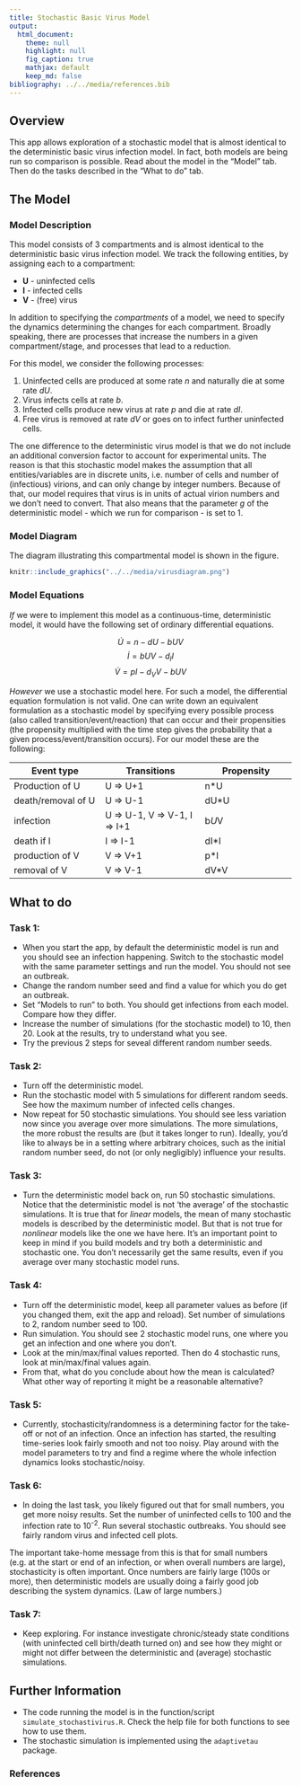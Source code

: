 ```yaml
---
title: Stochastic Basic Virus Model
output:
  html_document:
    theme: null
    highlight: null
    fig_caption: true
    mathjax: default 
    keep_md: false
bibliography: ../../media/references.bib
---
```


## Overview {#shinytab1}
This app allows exploration of a stochastic model that is almost identical to the deterministic basic virus infection model. In fact, both models are being run so comparison is possible. Read about the model in the "Model" tab. Then do the tasks described in the "What to do" tab.


## The Model {#shinytab2}

### Model Description
This model consists of 3 compartments and is almost identical to the deterministic basic virus infection model. We track the following entities, by assigning each to a compartment:

* **U** - uninfected cells 
* **I** - infected cells
* **V** - (free) virus


In addition to specifying the *compartments* of a model, we need to specify the dynamics determining the changes for each compartment. Broadly speaking, there are processes that increase the numbers in a given compartment/stage, and processes that lead to a reduction. 

For this model, we consider the following processes: 

1. Uninfected cells are produced at some rate _n_ and naturally die at some rate _dU_.
2. Virus infects cells at rate _b_.
3. Infected cells produce new virus at rate _p_ and die at rate _dI_.
4. Free virus is removed at rate _dV_ or goes on to infect further uninfected cells. 

The one difference to the deterministic virus model is that we do not include an additional conversion factor to account for experimental units. The reason is that this stochastic model makes the assumption that all entities/variables are in discrete units, i.e. number of cells and number of (infectious) virions, and can only change by integer numbers. Because of that, our model requires that virus is in units of actual virion numbers and we don't need to convert. That also means that the parameter _g_ of the deterministic model - which we run for comparison - is set to 1.


### Model Diagram
The diagram illustrating this compartmental model is shown in the figure.

```r
knitr::include_graphics("../../media/virusdiagram.png")
```


### Model Equations
*If* we were to implement this model as a continuous-time, deterministic model, it would have the following set of ordinary differential equations. 

$$\dot U = n - dU - bUV$$
$$\dot I = bUV - d_I I$$
$$\dot V = pI - d_V V - b UV$$

*However* we use a stochastic model here. For such a model, the differential equation formulation is not valid. One can write down an equivalent formulation as a stochastic model by specifying every possible process (also called transition/event/reaction) that can occur and their propensities (the propensity multiplied with the time step gives the probability that a given process/event/transition occurs). For our model these are the following:

Event type              |  Transitions                  |   Propensity      |
----------              |  -----------                  |   ----------      |
Production of U         |  U => U+1                     |   n*U            |
death/removal of U      |  U => U-1                     |   dU*U           |
infection               |  U => U-1, V => V-1, I => I+1 |   b*U*V           |
death if I              |  I => I-1                     |   dI*I          |
production of V         |  V => V+1                     |   p*I          |
removal of V            |  V => V-1                     |   dV*V          | 




## What to do {#shinytab3}

### Task 1: 
* When you start the app, by default the deterministic model is run and you should see an infection happening. Switch to the stochastic model with the same parameter settings and run the model. You should not see an outbreak.
* Change the random number seed and find a value for which you do get an outbreak. 
* Set "Models to run" to both. You should get infections from each model. Compare how they differ.
* Increase the number of simulations (for the stochastic model) to 10, then 20. Look at the results, try to understand what you see. 
* Try the previous 2 steps for seveal different random number seeds.

### Task 2: 
* Turn off the deterministic model. 
* Run the stochastic model with 5 simulations for different random seeds. See how the maximum number of infected cells changes.
* Now repeat for 50 stochastic simulations. You should see less variation now since you average over more simulations. The more simulations, the more robust the results are (but it takes longer to run). Ideally, you'd like to always be in a setting where arbitrary choices, such as the initial random number seed, do not (or only negligibly) influence your results.


### Task 3: 
* Turn the deterministic model back on, run 50 stochastic simulations. Notice that the deterministic model is not 'the average' of the stochastic simulations. It is true that for _linear_ models, the mean of many stochastic models is described by the deterministic model. But that is not true for _nonlinear_ models like the one we have here. It's an important point to keep in mind if you build models and try both a deterministic and stochastic one. You don't necessarily get the same results, even if you average over many stochastic model runs.


### Task 4: 
* Turn off the deterministic model, keep all parameter values as before (if you changed them, exit the app and reload). Set number of simulations to 2, random number seed to 100.
* Run simulation. You should see 2 stochastic model runs, one where you get an infection and one where you don't. 
* Look at the min/max/final values reported. Then do 4 stochastic runs, look at min/max/final values again.
* From that, what do you conclude about how the mean is calculated? What other way of reporting it might be a reasonable alternative? 


### Task 5: 
* Currently, stochasticity/randomness is a determining factor for the take-off or not of an infection. Once an infection has started, the resulting time-series look fairly smooth and not too noisy. Play around with the model parameters to try and find a regime where the whole infection dynamics looks stochastic/noisy.


### Task 6: 
* In doing the last task, you likely figured out that for small numbers, you get more noisy results. Set the number of uninfected cells to 100 and the infection rate to 10^-2^. Run several stochastic outbreaks. You should see fairly random virus and infected cell plots. 

The important take-home message from this is that for small numbers (e.g. at the start or end of an infection, or when overall numbers are large), stochasticity is often important. Once numbers are fairly large (100s or more), then deterministic models are usually doing a fairly good job describing the system dynamics. (Law of large numbers.) 

### Task 7: 
* Keep exploring. For instance investigate chronic/steady state conditions (with uninfected cell birth/death turned on) and see how they might or might not differ between the deterministic and (average) stochastic simulations.

## Further Information {#shinytab4}
* The code running the model is in the function/script `simulate_stochastivirus.R`. Check the help file for both functions to see how to use them.
* The stochastic simulation is implemented using the `adaptivetau` package.


### References


